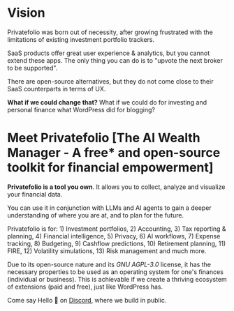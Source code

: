 # Vision

Privatefolio was born out of necessity, after growing frustrated with the limitations of existing investment portfolio trackers.

SaaS products offer great user experience & analytics, but you cannot extend these apps. The only thing you can do is to "upvote the next broker to be supported".

There are open-source alternatives, but they do not come close to their SaaS counterparts in terms of UX.

**What if we could change that?** What if we could do for investing and personal finance what WordPress did for blogging?

# Meet Privatefolio [The AI Wealth Manager - A free* and open-source toolkit for financial empowerment]

**Privatefolio is a tool you own**. It allows you to collect, analyze and visualize your financial data.

You can use it in conjunction with LLMs and AI agents to gain a deeper understanding of where you are at, and to plan for the future.

Privatefolio is for: 1) Investment portfolios, 2) Accounting, 3) Tax reporting & planning, 4) Financial intelligence, 5) Privacy, 6) AI workflows, 7) Expense tracking, 8) Budgeting, 9) Cashflow predictions, 10) Retirement planning, 11) FIRE, 12) Volatility simulations, 13) Risk management and much more.

Due to its open-source nature and its *GNU AGPL-3.0* license, it has the necessary properties to be used as an operating system for one's finances (individual or business).
This is achievable if we create a thriving ecosystem of extensions (paid and free), just like WordPress has.

Come say Hello 👋 on [Discord](https://discord.gg/YHHu9nK8VD), where we build in public.
